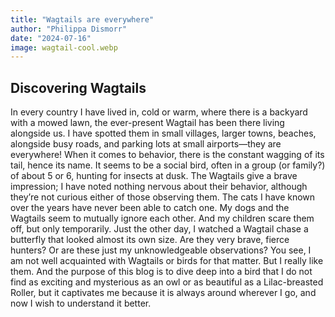```yaml
---
title: "Wagtails are everywhere"
author: "Philippa Dismorr"
date: "2024-07-16"
image: wagtail-cool.webp
---
```

## Discovering Wagtails 

In every country I have lived in, cold or warm, where there is a backyard with a mowed lawn, the ever-present Wagtail has been there living alongside us. I have spotted them in small villages, larger towns, beaches, alongside busy roads, and parking lots at small airports—they are everywhere!
When it comes to behavior, there is the constant wagging of its tail, hence its name. It seems to be a social bird, often in a group (or family?) of about 5 or 6, hunting for insects at dusk. The Wagtails give a brave impression; I have noted nothing nervous about their behavior, although they're not curious either of those observing them. The cats I have known over the years have never been able to catch one. My dogs and the Wagtails seem to mutually ignore each other. And my children scare them off, but only temporarily.
Just the other day, I watched a Wagtail chase a butterfly that looked almost its own size. Are they very brave, fierce hunters? Or are these just my unknowledgeable observations?
You see, I am not well acquainted with Wagtails or birds for that matter. But I really like them. And the purpose of this blog is to dive deep into a bird that I do not find as exciting and mysterious as an owl or as beautiful as a Lilac-breasted Roller, but it captivates me because it is always around wherever I go, and now I wish to understand it better.